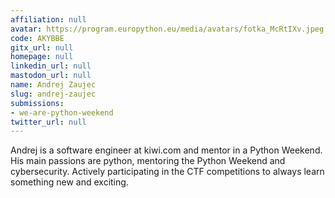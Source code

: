 ```yaml
---
affiliation: null
avatar: https://program.europython.eu/media/avatars/fotka_McRtIXv.jpeg
code: AKYBBE
gitx_url: null
homepage: null
linkedin_url: null
mastodon_url: null
name: Andrej Zaujec
slug: andrej-zaujec
submissions:
- we-are-python-weekend
twitter_url: null
---
```


Andrej is a software engineer at kiwi.com and mentor in a Python Weekend. His main passions are python, mentoring the Python Weekend and cybersecurity. Actively participating in the CTF competitions to always learn something new and exciting.

